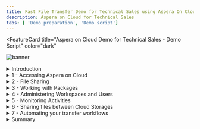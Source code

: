```yaml
---
title: Fast File Transfer Demo for Technical Sales using Aspera On Cloud
description: Aspera on Cloud for Technical Sales
tabs: [ 'Demo preparation', 'Demo script']
---
```


<FeatureCard
  title="Aspera on Cloud Demo for Technical Sales - Demo Script"
  color="dark"
  >

![banner](./images/banner-tech.png)

</FeatureCard>

<span id="place1"></span>

<details>
<summary>Introduction</summary>
<br/>
Hello everyone. Today we will demonstrate how Aspera on Cloud transfers, distributes, and synchronizes large files and data sets globally at maximum speed.
<br/><br/>
Today, businesses across industries are facing greater challenges moving large files and massive sets of data quickly and reliably between global sites and teams. Failing to meet these challenges can limit an organization’s ability to meet critical business imperatives that yield increased revenues, reduced costs, improved customer service, and new or improved business models.
<br/><br/>
Aspera FASP technology has the ability to move large amounts of data in a variety of ways, including both file transfer and streaming.  Regardless of the size of data - megabytes, gigabytes, or terabytes, we can transfer it quickly, securely, and reliably around the world.  Our solutions integrate the latest security technologies, practices and auditing practices to keep your data safe.Today's demo will focus on file transfer.  We will demonstrate the use of our Software as a Service solution Aspera on Cloud to upload and download files to a repository and send packages of files to another party.
<br/><br/>
This demo shows a typical file transfer scenario between different users in a company. Here we will see how to transfer, distribute, and synchronize files and data sets globally at maximum speed. We will learn how to accelerate collaboration with teams around the world on big data and large files. At the same time, we will see how to monitor and control data transfers.
<br/><br/>
Let’s get started!

<br/><br/>

(Demo intro slides <a href="./files/Aspera for TechSellers - Presentation.pptx" target="_blank" rel="noreferrer">here</a>)

<br/>


</details>

<details>
<summary>1 - Accessing Aspera on Cloud</summary>

<br/>

| **1.1** | **Accessing the Environment** |
| :--- | :--- |
| **Narration** | In this demo we are using Aspera on Cloud. Aspera on Cloud is IBM’s on-demand SaaS offering for global content transfer and exchange. The service enables organizations to move large files and data sets – securely and reliably – across on-premises and multi-cloud environments at unrivaled speed. Let’s see Aspera on Cloud in action. Let me begin by logging in.  |
| **Action** &nbsp; 1.1.1 | Open your Aspera on Cloud Demo organization URL. If you don't know your URL, open the <a href="https://ibmaspera.com/help/find-organizations" target="_blank">Welcome to IBM Aspera on Cloud page</a> and click on your organization on **Recently viewed organizations** (if you are not able to see your organization here, find your organization using your email address). <br/><br/> ![](images/access-env-1.png) |
| **Action** &nbsp; 1.1.2 | Click **Log in with IBMid**. (If necessary enter your IBMid and password)  <br/<br/> ![](images/access-env-2.png)|

<br/>

| **1.2** | **Welcome page** |
| :--- | :--- |
| **Narration** | Here we have our Aspera on Cloud organization. Using Aspera on Cloud, organizations can store and readily access files and folders in multiple cloud-based and on-premises storage systems. Sharing among users is as easy as browsing or dragging-and-dropping files – regardless of where the files are located – freeing collaboration from traditional boundaries among colleagues in both local and remote locations. <br/><br/> When we login the first time, we see the list of applications we have access to. Aspera on Cloud include multiples applications: Files to manage and share files and folders; Packages to send and download files; Activity to track usage and user activities; Automation to create automated tasks to simplify workflows and Admin to manage user and configure server settings. Users will only see and access applications that they have permission to use. <br/><br/> In this page, we can define a default app to open by default when we access or Aspera on Cloud organization. Let’s start using Files. |
| **Action** &nbsp; 1.2.1 | Describe and show all apps (don't click). <br/><br/> ![](images/welcome-1.png) |
| **Action** &nbsp; 1.2.2 | Show how to make an app default (don't click). <br/><br/> ![](images/welcome-2.png) |
| **Action** &nbsp; 1.2.3 | Open **Files**. <br/><br/> ![](images/welcome-3.png) |

<br/>

**[Go to top](#place1)**

</details>

<details>

<summary>2 - File Sharing</summary>

<br/>

| **2.1** | **Create Folder** |
| :--- | :--- |
| **Narration** | Here we are in Marketing workspace. But what is a workspace? The workspace is a collection of Aspera on Cloud users working together—on a project perhaps, or in a department or division. Users in a given workspace can freely collaborate with other members of the same workspace. <br/><br/> The workspace name displays in the upper left corner, immediately below the app name (in this case: Files).  You may be a member of more than one workspace. You may have different permissions and access in one workspace than you do in another. <br/><br/> As a workspace member in the Files app, you have access to a collection of folders shared with you by your administrator and by other members of your workspace. When others share a folder, they may share it with you only, or they may share it with multiple people. Your collection of folders may be very different than the collection of another user in the same workspace, though you may share some of the same folders. <br/><br/> Right now, we don’t have any folders in our Workspace. Let’s create the first one. |
| **Action** &nbsp; 2.1.1 | Describe and show the Marketing Workspace (don't click). <br/><br/>  ![](images/folder-1.png) |
| **Action** &nbsp; 2.1.2 | Click **New** (A), then click **Create folder** (B). <br/><br/>  ![](images/folder-2.png) |
| **Action** &nbsp; 2.1.3 | Enter **Campaigns** as your folder name (A) and click **Create** (B). <br/><br/>  ![](images/folder-3.png) |
<br/>

| **2.2** | **Upload File** |
| :--- | :--- |
| **Narration** | Files app members with proper permission can upload files and folders from any accessible source to the app. Once the file or folder is uploaded, that user can share it with others. Until the file or folder is shared, it is visible and accessible only to the user who uploaded it. As part of Marketing team, we need to share a 200MB campaign media file with other members. Let’s see how easy and quick to do it using Aspera. |
| **Action** &nbsp; 2.2.1 | Open **Campaigns** folder. <br/><br/>  ![](images/uploadfile-1.png) |
| **Action** &nbsp; 2.2.2 | Click **New** (A) and click **Upload file** (B). <br/><br/>  ![](images/uploadfile-2.png) |
| **Action** &nbsp; 2.2.3 | If Aspera Connect request permission to access your computer, click **Yes**. <br/><br/>  ![](images/uploadfile-3.png) |
| **Action** &nbsp; 2.2.4 | Feel free to select a file based in your network bandwith. If you have a good network, select a large file, for example 200 MB. <br/><br/>  ![](images/uploadfile-4.png) |
<br/>

| **2.3** | **File Transfer** |
| :--- | :--- |
| **Narration** | Aspera on Cloud uses IBM Aspera’s FASP protocol, which overcomes the limitations of other file-transfer technologies. By moving large data sets at maximum speed, reliably and securely – regardless of network conditions, physical distance between sites, and file size, type, or number – Aspera technology enables a new world of collaboration, sharing, and content delivery. Let’s see here, how fast is to transfer this large file. |
| **Action** &nbsp; 2.3.1 | Click on **Transfer Activity** button. <br/><br/>  ![](images/transfer-1.png) |
| **Action** &nbsp; 2.3.2 | Show the **Transfer Activity details**. <br/><br/>  ![](images/transfer-2.png) |
| **Action** &nbsp; 2.3.3 | Close the **Transfer Activity dialog**. <br/><br/>  ![](images/transfer-3.png) |
<br/>

| **2.4** | **Share with collaborators** |
| :--- | :--- |
| **Narration** | From the Files app we can easily Download, Move, Copy, Favorite, Send in package, and for some files we are able to Preview (for example PDFs, videos and images).  Now, let’s see how to share a folder. Let’s go back to our All Files view. <br/><br/> Sharing folders using the Aspera on Cloud Files app is like collaborating using a shared file repository. Each user has access to certain folders in the repo, with specific permissions to each folder. Files app users can share their folders with others, assigning content permissions to each recipient. Keep in mind that if you upload to your Files app, no one sees your folder until you share it with them. Let’s share our folder, by clicking on context menu and select Share. <br/><br/> In share dialog we can share with a member. We just need to enter the member’s email id. Another possibility is to enter a Workspace name to share with all workspace members. After that, we just need to define the Permissions. Behind the scenes, the user will receive an email about the Share event. Great! our folder is accessible for all members of the Workspace. Later in this demo we will see how to add users in your workspace. |
| **Action** &nbsp; 2.4.1 | Select the **200 MB file checkbox** (A). Show the actions available (B). Click **Cancel** (C).  <br/><br/>  ![](images/sharefolder-1.png) |
| **Action** &nbsp; 2.4.2 | On breadcrumbs, click on **All files** link. <br/><br/>  ![](images/sharefolder-2.png) |
| **Action** &nbsp; 2.4.3 | Click on **Menu** (A) and click **Share** (B). <br/><br/>  ![](images/sharefolder-3.png) |
| **Action** &nbsp; 2.4.4 | In the *Add collaborators* field, enter **Marketing Workspace** (A), show the different type of *Permissions* but keep **Edit** (B), then click **Add** (C). <br/><br/>  ![](images/sharefolder-4.png) |
<br/>

**[Go to top](#place1)**

</details>

<details>

<summary>3 - Working with Packages</summary>

<br/>

| **3.1** | **Sending Files** |
| :--- | :--- |
| **Narration** | So far we explored the basic functions about File app, now let’s explore the Package app! In the Packages app, a package is a collection of digital assets (files, folders, video, images, etc.) that you gather to send to one or more individuals or user groups, or to an Aspera on Cloud shared inbox. <br/><br/> Sending files and folders using the Aspera on Cloud Packages app is very much like sending an email with attachments. Senders use a simple form to address recipients and attach content. Recipients receive a copy of the content and can download it to use however they want. <br/><br/> Here, we can select files from your local machine or select a file from the Files app. And we can easily add a password protection layer. |
| **Action** &nbsp; 3.1.1 |  Click on **App switcher** button (A) and select **Packages** (B). <br/><br/> ![](images/sendfile-1.png)  |
| **Action** &nbsp; 3.1.2 |  Click **Send files** button. <br/><br/> ![](images/sendfile-2.png)  |
| **Action** &nbsp; 3.1.3 |  Enter an **external user email** in *To* field (A), enter a Title (e.g.: **Summer Campaign**) (B), click **Add files** (C) and select **Files** (D).  <br/><br/> ![](images/sendfile-3.png)  |
| **Action** &nbsp; 3.1.4 |  Go ahead and select a file from your local machine. <br/><br/> ![](images/sendfile-4.png)  |
| **Action** &nbsp; 3.1.5 |  Now click **Add Files** (A) again and now select **Upload from Files** (B). <br/><br/> ![](images/sendfile-5.png)  |
| **Action** &nbsp; 3.1.6 |  Open the **Campaigns** folder (A), select the campaign **file** (B) and click **Add** (C). <br/><br/> ![](images/sendfile-6.png)  |
| **Action** &nbsp; 3.1.7 |  Now click **Send**.  <br/><br/> ![](images/sendfile-7.png)  |
| **Action** &nbsp; 3.1.8 |  Open the **Transfer activity dialog**  (A) to show the **files transfer** (B). <br/><br/> ![](images/sendfile-8.png)  |
<br/>

| **3.2** | **Downloading a Package** |
| :--- | :--- |
| **Narration**  | Let’s see how an external user receives a package. Now, we are an external user (for example: a designer from an external Marketing agency). The designer has received an email notifying about them about the new package. <br/><br/> Great! Without any previous registration the user can download one or more files. Notice that a password was not requested. That’s because we didn’t configure it in the last step, it’s optional. Isn’t it easy? |
| **Action** &nbsp; 3.2.1 | Open external user email. Open the Aspera on Cloud email. Click on **Open IBM Aspera on Cloud**. <br/><br/> ![](images/downloadpkg-1.png)  |
| **Action** &nbsp; 3.2.2 | You are welcome to download one or more files and show how fast is the download using Aspera on Cloud. <br/><br/> ![](images/downloadpkg-2.png)  |
<br/>

| **3.3** | **Creating a Submission Link** |
| :--- | :--- |
| **Narration**  | When we need to ask another person to send us files and folders, we can send a submission link. A submission link is a feature of the Packages app. Let’s see how to manage submission links. <br/><br/> When we send a submission link, Aspera on Cloud sends an email notification to our recipients. The notification includes the submission link, which allows them to send us a digital package using Aspera’s high-speed transfer technology, whether or not they have an Aspera account. |
| **Action** &nbsp; 3.3.1 | If necessary, close the *Transfer activity dialog*. <br/><br/> ![](images/mng-sub-link-1.png)  |
| **Action** &nbsp; 3.3.2 | Click **Manage submission links**. <br/><br/> ![](images/mng-sub-link-2.png)  |
| **Action** &nbsp; 3.3.3 | On the Manage links page, click **New link**. <br/><br/> ![](images/mng-sub-link-3.png)  |
| **Action** &nbsp; 3.3.4 | Click **Send** button. <br/><br/> ![](images/mng-sub-link-4.png)  |
| **Action** &nbsp; 3.3.5 | On the *Send link* field, enter the **external user email** (A). On the *Message* field, type any message (B). Then click **Send** (C). <br/><br/> ![](images/mng-sub-link-5.png)  |
<br/>

| **3.4** | **Sending Files with a Submission Link** |
| :--- | :--- |
| **Narration**  | Now, let’s play the role of the external Marketing Designer. When a recipient clicks the submission link in the email notification, Aspera presents a sending portal that allows the user to collect the files and folders we asked for and send them to us in a digital package. The recipient of our invitation can send any number of packages until the link expires or until we revoke the link. |
| **Action** &nbsp; 3.4.1 | Log in back to the external user email. And check the new email from Aspera On Cloud. Click on **Open IBM Aspera on Cloud** button. <br/><br/> ![](images/mng-sub-link-6.png)  |
| **Action** &nbsp; 3.4.2 | In the *Send files* form, enter the **Designer's name** (A), enter the **external user email** (B), enter a title: **Campaign Logos** (C), include one or more files (D). Click **Send** (E). <br/><br/> ![](images/mng-sub-link-7.png) <br/><br/> ![](images/mng-sub-link-8.png) |
<br/>

| **3.5** | **Receiving Files with a Submission Link** |
| :--- | :--- |
| **Narration**  | Back as the marketing employee, the file we requested appears in My inbox. &nbsp; &nbsp; &nbsp; &nbsp; &nbsp; &nbsp; &nbsp; &nbsp; &nbsp; &nbsp; &nbsp; &nbsp; &nbsp; &nbsp; &nbsp; &nbsp; &nbsp; &nbsp; &nbsp; &nbsp; &nbsp; &nbsp; &nbsp; &nbsp; &nbsp; &nbsp; &nbsp; &nbsp; &nbsp; &nbsp; &nbsp; &nbsp; &nbsp; &nbsp; &nbsp; &nbsp; &nbsp; &nbsp; &nbsp; &nbsp; &nbsp; &nbsp; &nbsp; &nbsp; &nbsp; &nbsp; &nbsp; &nbsp; &nbsp; &nbsp; &nbsp; &nbsp; &nbsp; &nbsp; &nbsp; &nbsp; &nbsp; &nbsp; &nbsp; &nbsp; &nbsp; &nbsp; &nbsp; &nbsp; &nbsp; &nbsp; &nbsp; &nbsp; &nbsp; &nbsp; &nbsp; &nbsp; &nbsp; &nbsp; &nbsp; &nbsp; &nbsp; &nbsp; &nbsp; &nbsp; &nbsp; &nbsp; &nbsp; &nbsp; |
| **Action** &nbsp; 3.5.1 | Back to Marketing employee's browser, click on **My inbox**. &nbsp; &nbsp; &nbsp; &nbsp; &nbsp; &nbsp; &nbsp; &nbsp; &nbsp; &nbsp; &nbsp; &nbsp; &nbsp; &nbsp; &nbsp; &nbsp; &nbsp; &nbsp; &nbsp; &nbsp; &nbsp; &nbsp; &nbsp; &nbsp; &nbsp; &nbsp; &nbsp; &nbsp; &nbsp; &nbsp; &nbsp; &nbsp; &nbsp; &nbsp; &nbsp; &nbsp; &nbsp; &nbsp; &nbsp; &nbsp; &nbsp; &nbsp;  &nbsp; &nbsp; &nbsp; &nbsp; &nbsp; &nbsp; &nbsp; &nbsp; &nbsp; &nbsp; &nbsp; &nbsp; &nbsp; &nbsp; &nbsp; &nbsp; &nbsp; &nbsp; &nbsp; &nbsp; &nbsp; &nbsp; &nbsp; &nbsp; &nbsp; &nbsp; &nbsp; &nbsp; &nbsp; &nbsp; &nbsp; &nbsp; &nbsp; &nbsp; &nbsp; &nbsp; &nbsp; &nbsp; &nbsp; &nbsp; &nbsp; &nbsp; <br/><br/> ![](images/mng-sub-link-9.png)  |
| **Action** &nbsp; 3.5.2 | Open the new package (A). And show the files in this package (B).<br/><br/> ![](images/mng-sub-link-10.png)  |
| **Action** &nbsp; 3.5.3 | When ready, **close** the package dialog.<br/><br/> ![](images/mng-sub-link-11.png)  |
<br/>

| **3.6** | **Creating a Shared Inbox** |
| :--- | :--- |
| **Narration**  | Now, let’s check the Shared Inbox concept. A shared inbox is an optional workspace feature similar to a drop box: we can send content directly and simultaneously to all members of the shared inbox without having to address it to particular users or user groups. Let’s create one shared inbox! <br/><br/> Initially we need to enter basic information, for example, a name. Now, we can define more details for this shared inbox. For example, add members, manage links, define settings and email notifications. <br/><br/> As a workspace manager, we can configure metadata fields. When present, these fields allow senders to apply metadata tags to packages they send to a shared inbox; these tags provide information about the package contents without requiring the recipient to open the package. The metadata also allows shared inbox members to search and sort packages easily. If any metadata data fields are required, we cannot send the package without addressing the required field. <br/><br/> Let’s add two metadata fields in our A/B Testing inbox. First a Date-time field to inform the Test Date, and second a Dropdown menu to select the Test Campaign. |
| **Action** &nbsp; 3.6.1 | Click on **Manage shared inboxes**. <br/><br/> ![](images/shared-inbox-1.png)  |
| **Action** &nbsp; 3.6.2 | Click **Create new**. <br/><br/> ![](images/shared-inbox-2.png) |
| **Action** &nbsp; 3.6.3 | Enter a *Name* for your shared inbox (e.g.: **A/B Testing**) (A) and click **Save** (B).<br/><br/> ![](images/shared-inbox-3.png) |
| **Action** &nbsp; 3.6.4 | Show the **Members** tab.<br/><br/> ![](images/shared-inbox-4.png) |
| **Action** &nbsp; 3.6.5 | Show the **Manage links** tab.<br/><br/> ![](images/shared-inbox-5.png) |
| **Action** &nbsp; 3.6.6 | Show the **Settings** tab.<br/><br/> ![](images/shared-inbox-6.png) |
| **Action** &nbsp; 3.6.7 | Open **Metadata** tab (A) and click **Add field** (B).<br/><br/> ![](images/shared-inbox-7.png) |
| **Action** &nbsp; 3.6.8 | Define the metadata as **Date-time** Type (A), **Test Date** as *Label* (B), and *Required* as **On** (C). Click **Save** (D).<br/><br/> ![](images/shared-inbox-8.png) |
| **Action** &nbsp; 3.6.9 | Click **Add field** button again.<br/><br/> ![](images/shared-inbox-9.png) |
| **Action** &nbsp; 3.6.10 | Now, define the metadata as **Dropdown menu** *Type* (A), enter **Campaign** as *Label* (B), click *four* times on **Add Option** button (C) to add the options: **Spring, Summer, Fall and Winter** (D). Click **Save** (E).<br/><br/> ![](images/shared-inbox-10.png) |
| **Action** &nbsp; 3.6.11 | Click **Save**. <br/><br/> ![](images/shared-inbox-11.png) |
<br/>

| **3.7** | **Submitting a Package to a Shared Inbox** |
| :--- | :--- |
| **Narration**  | Let’s test it! To do this we need to send files to our A/B Testing shared inbox. Enter the basic package information, next enter the specific package metadata for our A/B Testing shared inbox. <br/><br/> Now all members of our Shared inbox will receive a notification about the new package. We can check it by accessing our A/B Testing. From here we can explore each package with all the assets and metadata. |
| **Action** &nbsp; 3.7.1 | Click **Send files**.<br/><br/> ![](images/shared-inbox-12.png)  |
| **Action** &nbsp; 3.7.2 | Click on To field and select **Shared Inbox: A/B Testing** (A), enter **B2B Site A/B Testing** as *Title* (B), click **Add files** (C), include some files from your machine (D) and click **Next** (E). <br/><br/> ![](images/shared-inbox-13.png)  |
| **Action** &nbsp; 3.7.3 | Enter a *Test Date* (A) and select **Summer** as *Campaign* (B). Click **Send** (C).<br/><br/> ![](images/shared-inbox-14.png)  |
| **Action** &nbsp; 3.7.4 | Open the **A/B Testing** inbox. <br/><br/> ![](images/shared-inbox-15.png)  |
| **Action** &nbsp; 3.7.5 | Click to open the **B2B Site A/B Testing** package (A). On the **Assets** tab (B), you can show the file shared with all inbox members (C).<br/><br/> ![](images/shared-inbox-16.png)  |
| **Action** &nbsp; 3.7.6 | Open the **Metadata** tab (A), to show the package metadata (B). <br/><br/> ![](images/shared-inbox-17.png)  |
| **Action** &nbsp; 3.7.7 | **Close** the Package dialog.<br/><br/> ![](images/shared-inbox-18.png)  |
<br/>

**[Go to top](#place1)**

</details>

<details>

<summary>4 - Administering Workspaces and Users</summary>

<br/>

| **4.1** | **Create Workspace** |
| :--- | :--- |
| **Narration** | Now, let's explore the basic Administration features of Aspera on Cloud. We’ll start with Workspace creation. As I explained earlier, the workspace is a collection of users working together. The users, packages, files, and folders in one workspace are completely separate from those in another workspace.<br/><br/>So far, we have only one workspace in our organization: Marketing Workspace. Let's create another one: Sales Workspace. <br/><br/>Using the workspace admin page, we can add members to a workspace, define workspace settings or configure the applications available in the Workspace.|
| **Action** &nbsp; 4.1.1 | Open the **App switcher** menu (A) and select **Admin** (B). <br/><br/> ![](images/admin-workspace-1.png)  |
| **Action** &nbsp; 4.1.2 | In the **Workspaces** (A) page, click **Create new** (B).  <br/><br/> ![](images/admin-workspace-2.png) |
| **Action** &nbsp; 4.1.3 | Enter **Sales Workspace** as *Name* (A). Keep the default Storage location. Then click **Create** (B). <br/><br/> ![](images/admin-workspace-3.png) |
| **Action** &nbsp; 4.1.4 | Show the Workspace administration capabilities. <br/><br/> ![](images/admin-workspace-4.png) |
<br/>

| **4.2** | **Shared Folders** |
| :--- | :--- |
| **Narration** | Let's explore the Applications tab to define some Applications settings for this new Workspace. By selecting the Files app, we can unselect the use of global app settings and define specific configurations for the Files app in this new workspace, for example, we can define who can share folders via public links. <br/><br/>Now, let's see how to define a Shared folder in a Workspace. First, we need to create the folder, then give permission to all workspace members.<br/><br/>Before we test it, we need to add our user as member of this workspace. Let's do it! <br/><br/>Great! Now we are ready to test it. We just need to open the Files app. Switch to the new Sales Workspace. Voilá! we can see the Shared folder that we have just created and shared with all workspace members.|
| **Action** &nbsp; 4.2.1 | Open the **Applications** tab (A) and click on **Files** app (B). <br/><br/> ![](images/admin-workspace-5.png)  |
| **Action** &nbsp; 4.2.2 | Uncheck the **Use global app settings** (A) and show some *Collaboration settings* (B).   <br/><br/> ![](images/admin-workspace-6.png) |
| **Action** &nbsp; 4.2.3 | Click **Shared folders**. <br/><br/> ![](images/admin-workspace-7.png) |
| **Action** &nbsp; 4.2.4 | Click **Create new**. <br/><br/> ![](images/admin-workspace-8.png) |
| **Action** &nbsp; 4.2.5 | Copy and Paste the **Secret** of your Access Key (check in Demo Preparation how to do it) (A) and click **Log in** (B). <br/><br/> ![](images/admin-workspace-9.png)  |
| **Action** &nbsp; 4.2.6 | Click **Create folder**.  <br/><br/> ![](images/admin-workspace-10.png) |
| **Action** &nbsp; 4.2.7 | Enter **Sales Enablement** as folder Name (A). Click **Create** (B). <br/><br/> ![](images/admin-workspace-11.png) |
| **Action** &nbsp; 4.2.8 | Select **Sales Enablement** (A) and click **Submit** (B). <br/><br/> ![](images/admin-workspace-12.png) |
| **Action** &nbsp; 4.2.9 | Click **Add all workspace members**. <br/><br/> ![](images/admin-workspace-13.png)  |
| **Action** &nbsp; 4.2.10 | Keep the default values and click **Add**.  <br/><br/> ![](images/admin-workspace-14.png) |
| **Action** &nbsp; 4.2.11 | On the breadcrumbs menu, click on **...** (three dots) link (A). And select **Sales Workspace** (B). <br/><br/> ![](images/admin-workspace-15.png) |
| **Action** &nbsp; 4.2.12 | Open the **Members** tab (A) and click on **Add members** button (B). <br/><br/> ![](images/admin-workspace-16.png) |
| **Action** &nbsp; 4.2.13 | On the *Search for new members* field, enter and select your user (A) and click on **Add** (B). <br/><br/> ![](images/admin-workspace-17.png)  |
| **Action** &nbsp; 4.2.14 | Click to **Refresh** the page.  <br/><br/> ![](images/admin-workspace-18.png) |
| **Action** &nbsp; 4.2.15 | Open the **App switcher** menu again (A) and select **Files** (B). <br/><br/> ![](images/admin-workspace-19.png) |
| **Action** &nbsp; 4.2.16 | Open the Workspace **menu** (A) and select **Sales Workspace** (B). <br/><br/> ![](images/admin-workspace-20.png) |
| **Action** &nbsp; 4.2.17 | Show the new **Sales Enablement**, shared folder. <br/><br/> ![](images/admin-workspace-21.png) |
<br/>

| **4.3** | **Manage Users** |
| :--- | :--- |
| **Narration** | Let's see how to manage users in our organization. Back to the Admin app, we need to open the Users and Management menu. From here we can see all registered users and their status. Let's create a new user. <br/><br/>Now that we have the new user invited to join our organization, let's define his or her workspace membership.  We can easily add a new membership, by defining a role as a workspace manager in our Sales Workspace. Another way to manage users is using Group. The process is almost the same.|
| **Action** &nbsp; 4.3.1 | Open the **App switcher** menu (A) and select **Admin** (B). <br/><br/> ![](images/manage-users-1.png)  |
| **Action** &nbsp; 4.3.2 | Open **Users > Management** menu (A) and click **Create new** (B).  <br/><br/> ![](images/manage-users-2.png) |
| **Action** &nbsp; 4.3.3 | On the *Invite people to join this organization* enter a user id (A). Then click **Create** (B). <br/><br/> ![](images/manage-users-3.png) |
| **Action** &nbsp; 4.3.4 | Open the **Workspace memberships** tab (A). And click on **Add workspace memberships** (B). <br/><br/> ![](images/manage-users-4.png) |
| **Action** &nbsp; 4.3.5 | On the *Role* field, select **Workspace manager** (A), on the *Search for workspaces* field, type and select **Sales Workspace** (B). And click **Add** (C). <br/><br/> ![](images/manage-users-5.png)  |
| **Action** &nbsp; 4.3.6 | On the breadcrumbs menu, click on **Users**.  <br/><br/> ![](images/manage-users-6.png) |
| **Action** &nbsp; 4.3.7 | Here you can show the new user as *Pending* status. <br/><br/> ![](images/manage-users-7.png) |
<br/>

**[Go to top](#place1)**

</details>


<details>

<summary>5 - Monitoring Activities</summary>

<br/>

| **5.1** | **Transfer Activity** |
| :--- | :--- |
| **Narration** | Let’s explore the monitoring capabilities of Aspera on Cloud. The Activity app shows app events and the performance, history, and usage for file transfers. Activity’s responsive engine streams log data to the web application, generating interactive visualizations of real-time and historical data. <br/><br/> Let’s explore the first capability: Transfer activity. Here we can view historic and live transfer activity based on filters. <br/><br/> This page displays real-time and historical transfer data for the organization. It includes context for a given transfer, such as the time of the transfer and whether it completed or failed. We can also review performance data for the resources (workspaces, nodes, and users) associated with your workspace. This can help us identify issues in the system; for example, an inactive server may need to be evaluated for connectivity issues. <br/><br/> And we can easily export the data into a .CSV file and use in any other Data Visualization tool. |
| **Action** &nbsp; 5.1.1 | Open the **App switcher** menu (A) and select **Activity** (B). <br/><br/> ![](images/transfer-activity-1.png)  |
| **Action** &nbsp; 5.1.2 | On the **Transfer activity** page (A), change the filter to show more data (B). Show the information on top of the page (C). <br/><br/> ![](images/transfer-activity-2.png) |
| **Action** &nbsp; 5.1.3 | Scroll down the page, and show the information on bottom of the page. <br/><br/> ![](images/transfer-activity-3.png) |
| **Action** &nbsp; 5.1.4 | Click **Export**. <br/><br/> ![](images/transfer-activity-4.png) |
| **Action** &nbsp; 5.1.5 | Keep the default name (A) and click **Export** (B). You are welcome to show the downloaded CSV file. <br/><br/> ![](images/transfer-activity-5.png) |
<br/>

| **5.2** | **Volume Usage** |
| :--- | :--- |
| **Narration** | Exploring some more, let’s take a look at the second capability of the Activity app: Volume Usage. <br/><br/> Use the Volume usage page to monitor transfer volume for our entire organization or filtered by each component of the transfer system: entitlements, nodes, access keys, workspaces, and users. We can zoom in to data based on configurable time spans. <br/><br/> The graph displays aggregate volume data for a selected time period. The graph is interactive. We can hover over any bar on the graph to see upload and download values for that point in time. |
| **Action** &nbsp; 5.2.1 | Click on **Volume usage**. <br/><br/> ![](images/volume-usage-1.png)  |
| **Action** &nbsp; 5.2.2 | Hover over any bar on the graph to see upload and download values for that point in time. <br/><br/> ![](images/volume-usage-2.png)  |
<br/>

| **5.3** | **File Access** |
| :--- | :--- |
| **Narration** | Let’s see the File Access capability. The File access page displays file accesses by user name or file name. <br/><br/> For example, here we can see all file permissions assigned to our current user. We can use the pagination buttons to check all files. <br/><br/> Another possibility is to use the search field to check the users who have permissions to a specific file. Let’s try it with Campaigns files. <br/><br/> Here we can see the users and the permissions that they have in this file. In this case, it is only one user. |
| **Action** &nbsp; 5.3.1 | Click on **File access**. <br/><br/> ![](images/fileaccess-1.png) |
| **Action** &nbsp; 5.3.2 | By default, the first view of File access page will show all the file permissions assigned to the current user (A), maybe it is necessary to use next page button to find a useful file (B). <br/><br/> ![](images/fileaccess-2.png) |
| **Action** &nbsp; 5.3.3 | On the search field, enter **Campaigns** as the file name (A) and select one of the file that you see in the result dialog (B). <br/><br/> ![](images/fileaccess-3.png) |
| **Action** &nbsp; 5.3.4 | Show the user and permission in this specific file. <br/><br/> ![](images/fileaccess-4.png) |
<br/>

| **5.4** | **Application Events** |
| :--- | :--- |
| **Narration** | We arrived at the final capability to explore, the Application events page. <br/><br/> The Application events page displays data for all app events, filterable by event type (such as user login or file creation), and time. Here we can get insights into events throughout our Aspera on Cloud applications, for security and monitoring purposes. <br/><br/> We can monitor different types of events, some examples include: Log in, log out; workspace creation or deletion; packages sent, received or downloaded; File uploaded; Folder shared; or even when a User has left a shared folder. |
| **Action** &nbsp; 5.4.1 | Click on **Application events**. <br/><br/> ![](images/appevents-1.png) |
| **Action** &nbsp; 5.4.2 | Filter by specific **date**. <br/><br/> ![](images/appevents-2.png) |
| **Action** &nbsp; 5.4.3 | Show and filter by specific Event type (e.g.: **Sent a package**). <br/><br/> ![](images/appevents-3.png) |

<br/>

**[Go to top](#place1)**

</details>

<details>

<summary>6 - Sharing files between Cloud Storages </summary>

<br/>

| **6.1** | **Attach your IBM Cloud storage** |
| :--- | :--- |
| **Narration** | We can attach an existing Cloud storage to your Aspera on Cloud organization. Once attached, we can make the bucket and its contents available to our users in the form of administratively shared folders.<br/><br/>To attach our Cloud Storages in Aspera on Cloud, we need to create nodes. An IBM Aspera node is a computing machine (physical, virtual, or container) on which IBM Aspera High-Speed Transfer Server software is installed. The Aspera on Cloud subscription comes provisioned with one node, managed by IBM Aspera and connected to storage in IBM Cloud. We can connect additional storage to our Aspera on Cloud organization, either by attaching our own IBM Aspera HSTS node or cluster, or by using Aspera Transfer Service (ATS), the Aspera-managed auto-scaling transfer cluster.<br/><br/>Now, let's use the Admin app to create a new node using IBM Cloud Object Storage (COS). On the new node page, let's attach a cloud storage. Here we enter all the details of our IBM Cloud Object Storage. It is important to highlight that our IBM Cloud Storage must be in a region that is supported by the transfer service. In this demo, we will use a Storage in the United States South region. Now, we just need to enter access key and secret profile.<br/><br/>Great, here we have our IBM COS node. We just need to save the node access key and secret, because we will need that later to manage this node.|
| **Action** &nbsp; 6.1.1 |  Open the **App switcher** menu (A) and select **Admin** (B).<br/><br/> ![](images/attach-icos-1.png) |
| **Action** &nbsp; 6.1.2 |  Open the **Nodes and storage** menu (A) and click on **Nodes** page (B).<br/><br/> ![](images/attach-icos-2.png) |
| **Action** &nbsp; 6.1.3 |  Click **Create new**. <br/><br/> ![](images/attach-icos-3.png) |
| **Action** &nbsp; 6.1.4 |  Click **Attach my cloud storage**.<br/><br/> ![](images/attach-icos-4.png) |
| **Action** &nbsp; 6.1.5 |  Enter **IBM-COS** as *Name* (A). Select **IBM COS** as *Storage*  (B). Select **us-south** as *Region* (C). Paste your **access_key_id** in *Access key ID* field (D), copied in the Demo Preparation part. Paste your **secret_access_key** in *Access key* secret field (E), copied in the Demo Preparation part.  Paste the **Bucket name** in Bucket field (F), copied in the Demo Preparation part. Enter **/** in *Path* field (G). Then click **Create** (H). <br/><br/> ![](images/attach-icos-5.png) |
| **Action** &nbsp; 6.1.6 |  **Download** or take notes of your IBM-COS node **Access key** (A) and **Secret** (B). You will need them later. **Close** the dialog (C).<br/><br/> ![](images/attach-icos-6.png) |
| **Action** &nbsp; 6.1.7 |  Paste your **IBM-COS Secret** (A) and click **Log in** (B). <br/><br/> ![](images/attach-icos-7.png) |
<br/>

| **6.2** | **Attach your Azure Blob storage (Optional)** |
| :--- | :--- |
| **Narration** | Now, let's create a new node using Azure Blob Storage. Let's repeat the same steps, but now let's select Azure Blob Storage. It is important to highlight that our Azure Storage must be in a region that is supported by the transfer service. In this demo, we will use a Storage in the U.S. South region. As before we have to enter access key and secret profile.<br/><br/>Great, here we have our Azure node. We just need to save the node access key and secret, because we will need that later to manage this Azure node. |
| **Action** &nbsp; 6.2.1 |  On the *Breadcrumbs*, click on **Nodes**.<br/><br/> ![](images/attach-azure-1.png) |
| **Action** &nbsp; 6.2.2 |  Click **Create new**.<br/><br/> ![](images/attach-azure-2.png) |
| **Action** &nbsp; 6.2.3 |  Click **Attach my cloud storage**.<br/><br/> ![](images/attach-azure-3.png) |
| **Action** &nbsp; 6.2.4 |  Enter **Azure** as *Name* (A). Select **Microsoft Azure Blob** as *Storage*  (B). Select **eastus** as *Region* (C). Select **Block** as *API type* (D). Select **Key** as *Storage credentials* (E). Paste your **Storage account name** in *Storage account* field (F), copied in the Demo Preparation part. Paste your **Key** in *Key* field (G), copied in the Demo Preparation part.  Copy the **Container name** in *Container* field (H). <br/><br/> ![](images/attach-azure-4.png) |
| **Action** &nbsp; 6.2.5 |  Enter **/** in *Path* field (A). Then click **Create** (B). <br/><br/> ![](images/attach-azure-5.png) |
| **Action** &nbsp; 6.2.6 |  **Download** or take notes of your Azure node **Access key** (A) and **Secret** (B). You will need them later. **Close** the dialog (C).<br/><br/> ![](images/attach-azure-6.png) |
| **Action** &nbsp; 6.2.7 |  Paste your **Azure** (A) and click **Log in** (B).<br/><br/> ![](images/attach-azure-7.png) |
<br/>

| **6.3** | **Create Shared Folders using IBM-COS node** |
| :--- | :--- |
| **Narration** | Now that we have our nodes attached with Cloud Storage, we can use them to support a workspace. Let's create a Shared Folder using IBM-COS in Marketing Workspace. Let's open the Marketing Workspace configuration page. In the Files Application settings, let's create a Shared Folder. But now, we will use the IBM-COS storage. Let's take advantage this UI to create a new folder in the IBM Cloud Object Storage. Now the IBM-COS share folder is created, let's share this with all Workspace members. |
| **Action** &nbsp; 6.3.1 |  Click on **Workspaces**.<br/><br/> ![](images/cloud-folder-1.png) |
| **Action** &nbsp; 6.3.2 |  Click on **Marketing Workspace**.<br/><br/> ![](images/cloud-folder-2.png) |
| **Action** &nbsp; 6.3.3 |  Open the **Applications** tab (A) and click on **Files** app (B).<br/><br/> ![](images/cloud-folder-3.png) |
| **Action** &nbsp; 6.3.4 |  Click **Shared folders**.<br/><br/> ![](images/cloud-folder-4.png) |
| **Action** &nbsp; 6.3.5 |  Click **Create new**.<br/><br/> ![](images/cloud-folder-5.png) |
| **Action** &nbsp; 6.3.6 |  Select **IBM-COS** node (A). Paste the Secret of your IBM-COS node (B) and click **Log in** (C).<br/><br/> ![](images/cloud-folder-6.png) |
| **Action** &nbsp; 6.3.7 |  Click **Create folder**.<br/><br/> ![](images/cloud-folder-7.png) |
| **Action** &nbsp; 6.3.8 |  Enter **Campaigns** as folder Name (A). Click **Create** (B).<br/><br/> ![](images/cloud-folder-8.png) |
| **Action** &nbsp; 6.3.9 |  Enter **IBM-COS** as *Display name* (A) and click **Submit** (B).<br/><br/> ![](images/cloud-folder-9.png) |
| **Action** &nbsp; 6.3.10 |  Click **Add all workspace members**.<br/><br/> ![](images/cloud-folder-10.png) |
| **Action** &nbsp; 6.3.11 |  Keep the default values and click **Add**. <br/><br/> ![](images/cloud-folder-11.png) |
| **Action** &nbsp; 6.3.12 |  On the breadcrumbs menu, click on **Shared folders**.<br/><br/> ![](images/cloud-folder-12.png) |
<br/>

| **6.4** | **Create Shared Folders using Azure node (Optional)** |
| :--- | :--- |
| **Narration** | Now, let's repeat the same steps using the Azure Blob Storage. Let's create a Testing folder in the Azure storage. And share the Azure shared folder with all workspace members. |
| **Action** &nbsp; 6.4.1 |  Click **Create new**.<br/><br/> ![](images/azure-folder-1.png) |
| **Action** &nbsp; 6.4.2 |  Select **Azure** node (A). Paste the **Secret** of your Azure node (B) and click **Log in** (C).<br/><br/> ![](images/azure-folder-2.png) |
| **Action** &nbsp; 6.4.3 |  Click **Create folder**.<br/><br/> ![](images/azure-folder-3.png) |
| **Action** &nbsp; 6.4.4 |  Enter **Testing** as folder Name (A). Click **Create** (B).<br/><br/> ![](images/azure-folder-4.png) |
| **Action** &nbsp; 6.4.5 |  Enter **Azure** as *Display name* (A) and click **Submit** (B).<br/><br/> ![](images/azure-folder-5.png) |
| **Action** &nbsp; 6.4.6 |  Click **Add all workspace members**.<br/><br/> ![](images/azure-folder-6.png) |
| **Action** &nbsp; 6.4.7 |  Keep the default values and click **Add**. <br/><br/> ![](images/azure-folder-7.png) |
| **Action** &nbsp; 6.4.8 |  On the breadcrumbs menu, click on **...** (three dots) link (A). And select **Marketing Workspace** (B).<br/><br/> ![](images/azure-folder-8.png) |
| **Action** &nbsp; 6.4.9 |  Click **Save**. <br/><br/> ![](images/azure-folder-9.png) |
| **Action** &nbsp; 6.4.10 |  Click **Refresh**. <br/><br/> ![](images/azure-folder-10.png) |
<br/>

| **6.5** | **Copy files between different Cloud Providers (Optional)** |
| :--- | :--- |
| **Narration** | Great, now we should have two folders in our Marketing Workspace, one is showing files in IBM Cloud Object Storage and other is showing files in Azure Blob Storage. Let's check them! <br/><br/>We just need to open the Files app, and voilá! we have our two shared folders using different cloud providers. Let's see the files there! <br/><br/>Here we have the Azure Shared folder. This New Site Project file and the Testing folders are stored in Azure Blob Storage. Now, let's explore the IBM-COS shared folder. The Campaign Video and the Campaigns folder are stored in IBM Cloud Object Storage. <br/><br/>Now, let's see how easy is to use Aspera UI to copy or move files between different Cloud Storages. We just need to select the file and click copy. Then select the other Storage folder. It is easy, isn't? And more, you are using the IBM Aspera's FASP protocol, which overcomes the limitations of other file-transfer technologies. With this technology you can move large data sets at maximum speed. <br/><br/>Here we are transferring file from IBM Cloud Object Storage to Azure Blob Storage, but we can do that with other Cloud Providers too, including AWS S3 and Google Cloud Storage.|
| **Action** &nbsp; 6.5.1 |  Open the **App switcher** menu (A) and select **Files** (B).<br/><br/> ![](images/copy-files-cloud-1.png) |
| **Action** &nbsp; 6.5.2 |  On the Workspace switcher (A), change to **Marketing Workspace** (B). <br/><br/> ![](images/copy-files-cloud-2.png) |
| **Action** &nbsp; 6.5.3 |  Open the **Azure** folder.<br/><br/> ![](images/copy-files-cloud-3.png) |
| **Action** &nbsp; 6.5.4 |  Show the file available in Azure Blob Storage (A) and show the folder created in the previous section (B).<br/><br/> ![](images/copy-files-cloud-4.png) |
| **Action** &nbsp; 6.5.5 |  On the *Breadcrumbs*, click on **All files**.<br/><br/> ![](images/copy-files-cloud-5.png) |
| **Action** &nbsp; 6.5.6 |  Click on **IBM-COS** folder.<br/><br/> ![](images/copy-files-cloud-6.png) |
| **Action** &nbsp; 6.5.7 |  Show the file available in IBM Cloud Object Storage (A) and show the folder created in the previous section (B). <br/><br/> ![](images/copy-files-cloud-7.png) |
| **Action** &nbsp; 6.5.8 |  Click the **Checkbox** (A) of *Campaign Video* file and click **Copy** (B).<br/><br/> ![](images/copy-files-cloud-8.png) |
| **Action** &nbsp; 6.5.9 |  Click **Azure** folder (A) and click **Copy** (B). <br/><br/> ![](images/copy-files-cloud-9.png) |
| **Action** &nbsp; 6.5.10 |  **Open** the *Transfer activity* dialog (A) and show the **node to node** transfer (B). <br/><br/> ![](images/copy-files-cloud-10.png) |
| **Action** &nbsp; 6.5.11 |  **Close** the *Transfer activity* dialog (A) and open the **All files** link on *Breadcrumbs* (B).<br/><br/> ![](images/copy-files-cloud-11.png) |
| **Action** &nbsp; 6.5.12 |  Open the **Azure** folder. <br/><br/> ![](images/copy-files-cloud-3.png) |
| **Action** &nbsp; 6.5.13 |  Show the **Campaign Video** file. <br/><br/> ![](images/copy-files-cloud-13.png) |
| **Action** &nbsp; 6.5.14 |  You are welcome to repeat the steps and now copy the New Site Project file from Azure to IBM-COS. |
<br/>

**[Go to top](#place1)**

</details>

<details>

<summary>7 - Automating your transfer workflows</summary>

<br/>

| **7.1** | **Create a Workflow** |
| :--- | :--- |
| **Narration** | The Automation app in Aspera on Cloud lets us create automated workflows that initiate file transfers, make calls to an API, and send notifications to users. In this part of the demo we will explore this app, its components, key concepts for automated workflows and jobs, and provides an example use case, to copy files received in a Shared Inbox to a Third party cloud storage. Let's get started!<br/><br/>Here in the Automation app, we begin by creating a new Campaign Automation workflow. |
| **Action** &nbsp; 7.1.1 |  Open the **App switcher** menu (A) and select **Automation** (B).<br/><br/> ![](images/automation-1.png) |
| **Action** &nbsp; 7.1.2 |  Click **Create new**.<br/><br/> ![](images/automation-2.png) |
| **Action** &nbsp; 7.1.3 |  Enter **Campaign Automation** as workflow *Name* (A). Click **Submit** (B). <br/><br/> ![](images/automation-3.png) |
<br/>

| **7.2** | **Define a Trigger** |
| :--- | :--- |
| **Narration** | The first thing we need to define is how to trigger the workflow. Workflow triggers include scheduled or time based events; file, folder, and shared inbox events; and so on. For our demo, let's use a Shared inbox event. In this case, the workflow will start when a package arrives in an inbox. <br/><br/>Let's select the A/B Testing inbox that we created previously in the Marketing Workspace. |
| **Action** &nbsp; 7.2.1 |  Click **Shared inbox event**.<br/><br/> ![](images/trigger-1.png) |
| **Action** &nbsp; 7.2.2 |  Type and select **Marketing Workspace** in *Workspace* field (A). In **Shared inbox**, select the **A/B Testing** (B). Keep all the other values as default. Click **Save** (C). <br/><br/> ![](images/trigger-2.png) |
<br/>

| **7.3** | **Define an Action** |
| :--- | :--- |
| **Narration** | Now, we need to define an action to be executed after the workflow trigger. Workflow actions include transfer, send a package, notify, call an API, and so on. In this demo, let's use a Transfer action. This action will transfer the files received in the Shared inbox to a Node folder. In our case, the workflow will copy the files to Azure Testing folder. |
| **Action** &nbsp; 7.3.1 |  Click on the **Add step (+)** button.<br/><br/> ![](images/action-1.png) |
| **Action** &nbsp; 7.3.2 |  Select **Transfer** as action type.<br/><br/> ![](images/action-2.png) |
| **Action** &nbsp; 7.3.3 |  Open the **Source of your transfer** section (A). On the *Source location* field, select **Same as trigger** (B). Open the **Destination of your transfer** section (C). On *Select a folder* field, select **On a node** (D).  Click **Select a node** button (E). <br/><br/> ![](images/action-3.png) |
| **Action** &nbsp; 7.3.4 |  Select **Azure** as node Name (A).  And paste your **Azure Node Secret** (B). Click **Log in** (C).<br/>Note: If you didn't create an Azure Trial account because the Credit Card issue, no problem, go ahead and select IBM-COS as node. Any external node storage works for this scenario. <br/><br/> ![](images/action-4.png) |
| **Action** &nbsp; 7.3.5 |  Select the **Testing** folder, or any other folder available in your node (A) and click **Select** (B).<br/><br/> ![](images/action-5.png) |
| **Action** &nbsp; 7.3.6 |  Keep the other values as default and click **Save**. <br/><br/> ![](images/action-6.png) |
<br/>

| **7.4** | **Testing the Workflow** |
| :--- | :--- |
| **Narration** | Great, our workflow is ready. Before we test it, let's activate it! To activate the workflow we’ll  submit a file to our A/B Testing Shared inbox in Package app. <br/><br/>We just need to select a file to submit, and inform the package metadata, including the Test Date and Campaign type. <br/><br/>Great, our file was submitted. |
| **Action** &nbsp; 7.4.1 |  Click **Activate**.<br/><br/> ![](images/testing-wfw-1.png) |
| **Action** &nbsp; 7.4.2 |  Click **Activate** again.<br/><br/> ![](images/testing-wfw-2.png) |
| **Action** &nbsp; 7.4.3 |  Open the **App switcher** menu (A) and select **Packages** (B).<br/><br/> ![](images/testing-wfw-3.png) |
| **Action** &nbsp; 7.4.4 |  Click **Send files**.<br/><br/> ![](images/testing-wfw-4.png) |
| **Action** &nbsp; 7.4.5 |  Select **A/B Testing** Shared inbox in *To* field (A). Enter a *Title* (e.g.: **Mobile App A/B Testing**) (B). Click **Add files > Files** button (C). And select a file (e.g.: 10 Mb) in your local machine (D). Click **Next** (E).<br/><br/> ![](images/testing-wfw-5.png) |
| **Action** &nbsp; 7.4.6 |  Enter a **Test Date** (A). Select a *Campaign* type (e.g.: **Fall**) (B). And click **Send** (C).<br/><br/> ![](images/testing-wfw-6.png) |
| **Action** &nbsp; 7.4.7 |  **Open** the *Transfer activity* dialog (A). Check the *File Uploading* message (B). When is done, **close** the *Transfer activity* dialog (C). <br/><br/> ![](images/testing-wfw-7.png) |
<br/>

| **7.5** | **Check the Automation** |
| :--- | :--- |
| **Narration** | Now, let's check our automation. Back to the Automation app, let's open the Job queue page. <br/><br/>In this page, we can see all running, queued and completed jobs. After few minutes, we can see that our first campaign automation job is completed. Here we can see the job details. <br/><br/>Let's use our Azure shared folder in Files app to confirm that our file was copied to Azure Blob Storage. <br/><br/>Great, here we can see the file that we sent using the Package app. It was copied to Azure. With this simple automation, it is easy to enable teams that are using other cloud providers to collaborate and work with different files and take advantage of fast file sharing of Aspera on Cloud to move large files around the globe. <br/><br/>We have arrived at the conclusion of our demonstration.|
| **Action** &nbsp; 7.5.1 |  Open the **App switcher** menu (A) and select **Automation** (B).<br/><br/> ![](images/chk-automation-1.png) |
| **Action** &nbsp; 7.5.2 |  Click **Job queue**.<br/><br/> ![](images/chk-automation-2.png) |
| **Action** &nbsp; 7.5.3 |  Open the **Campaign Automation** *job* to see the *Job details* dialog.<br/><br/> ![](images/chk-automation-3.png) |
| **Action** &nbsp; 7.5.4 |  Open and show the **Step 1 - Trigger** section (A). Open and show the **Step 2- Action** section (B). **Close** the Job details dialog.<br/><br/> ![](images/chk-automation-4.png) |
| **Action** &nbsp; 7.5.5 |  Open the **App switcher** menu (A) and select **Files** (B).<br/><br/> ![](images/chk-automation-5.png) |
| **Action** &nbsp; 7.5.6 |  Open the **Azure** folder (or any other Storage node folder that you are using in the Automation Workflow).<br/><br/> ![](images/chk-automation-6.png) |
| **Action** &nbsp; 7.5.7 |  Open the **Testing** folder (or any other folder that you are using the Automation Workflow)<br/><br/> ![](images/chk-automation-7.png) |
| **Action** &nbsp; 7.5.8 |  Open the **contents** folder.<br/><br/> ![](images/chk-automation-8.png) |
| **Action** &nbsp; 7.5.9 |  Show the file submitted to the Shared Inbox using the Package app.<br/><br/> ![](images/chk-automation-9.png) |
<br/>

**[Go to top](#place1)**

</details>

<details>
<summary>Summary</summary>

<br/>
Let’s summarize what we’ve done today.
<br/><br/>

In this demo we: accessed the Aspera on Cloud environment and explored the capabilities; managed and shared files and folders; sent and downloaded packages;  administered workspaces and users; tracked usage and user activities; shared files between cloud storages; and also automated our transfer workflow.

<br/><br/>

From a business perspective we used Aspera on Cloud to access and move data in a fast, secure, and reusable way, by liberating data locked away in multiple file sharing systems. With Aspera, we are able to improve customer satisfaction by providing easier access to data spread across multiple locations.

<br/><br/>

Thank you for your time and attention.

<br/>

**[Go to top](#place1)**

</details>
